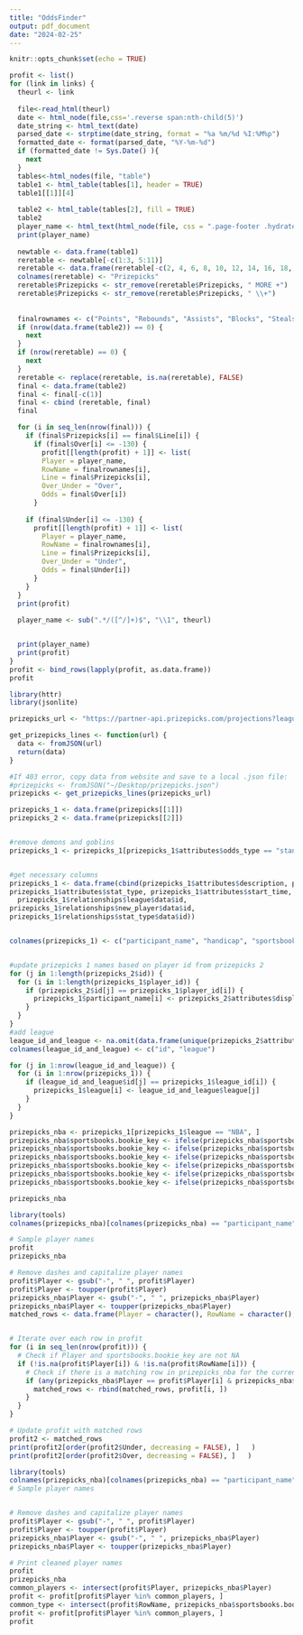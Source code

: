 ```yaml
---
title: "OddsFinder"
output: pdf_document
date: "2024-02-25"
---
```


```r
knitr::opts_chunk$set(echo = TRUE)
```

```r
profit <- list()
for (link in links) {
  theurl <- link
  
  file<-read_html(theurl)
  date <- html_node(file,css='.reverse span:nth-child(5)')
  date_string <- html_text(date)
  parsed_date <- strptime(date_string, format = "%a %m/%d %I:%M%p")
  formatted_date <- format(parsed_date, "%Y-%m-%d")
  if (formatted_date != Sys.Date() ){
    next
  }
  tables<-html_nodes(file, "table")
  table1 <- html_table(tables[1], header = TRUE)
  table1[[1]][4]
  
  table2 <- html_table(tables[2], fill = TRUE)
  table2
  player_name <- html_text(html_node(file, css = ".page-footer .hydrated , h4"))
  print(player_name)
  
  newtable <- data.frame(table1)
  reretable <- newtable[-c(1:3, 5:11)]
  reretable <- data.frame(reretable[-c(2, 4, 6, 8, 10, 12, 14, 16, 18, 20, 22), ])
  colnames(reretable) <- "Prizepicks"
  reretable$Prizepicks <- str_remove(reretable$Prizepicks, " MORE +")
  reretable$Prizepicks <- str_remove(reretable$Prizepicks, " \\+")
  
  
  finalrownames <- c("Points", "Rebounds", "Assists", "Blocks", "Steals", "3 Pointers", "Points & Rebounds", "Points & Assists", "Points, Rebounds, & Assists", "Rebounds & Assists", "Turnovers")
  if (nrow(data.frame(table2)) == 0) {
    next
  }
  if (nrow(reretable) == 0) {
    next
  }
  reretable <- replace(reretable, is.na(reretable), FALSE)
  final <- data.frame(table2)
  final <- final[-c(1)]
  final <- cbind (reretable, final)
  final

  for (i in seq_len(nrow(final))) {
    if (final$Prizepicks[i] == final$Line[i]) {
      if (final$Over[i] <= -130) {
        profit[[length(profit) + 1]] <- list(
        Player = player_name,
        RowName = finalrownames[i],
        Line = final$Prizepicks[i],
        Over_Under = "Over",
        Odds = final$Over[i])
      }
    
    if (final$Under[i] <= -130) {
      profit[[length(profit) + 1]] <- list(
        Player = player_name,
        RowName = finalrownames[i],
        Line = final$Prizepicks[i],
        Over_Under = "Under",
        Odds = final$Under[i])
      }
    }
  }
  print(profit)
  
  player_name <- sub(".*/([^/]+)$", "\\1", theurl)


  print(player_name)
  print(profit)
}
profit <- bind_rows(lapply(profit, as.data.frame))
profit
```



```r

library(httr)
library(jsonlite)

prizepicks_url <- "https://partner-api.prizepicks.com/projections?league_id=7&per_page=10"

get_prizepicks_lines <- function(url) {
  data <- fromJSON(url)
  return(data)
}

#If 403 error, copy data from website and save to a local .json file:
#prizepicks <- fromJSON("~/Desktop/prizepicks.json")
prizepicks <- get_prizepicks_lines(prizepicks_url)

prizepicks_1 <- data.frame(prizepicks[[1]])
prizepicks_2 <- data.frame(prizepicks[[2]])


#remove demons and goblins
prizepicks_1 <- prizepicks_1[prizepicks_1$attributes$odds_type == "standard", ] 


#get necessary columns
prizepicks_1 <- data.frame(cbind(prizepicks_1$attributes$description, prizepicks_1$attributes$line_score, 
prizepicks_1$attributes$stat_type, prizepicks_1$attributes$start_time, 
  prizepicks_1$relationships$league$data$id, 
prizepicks_1$relationships$new_player$data$id, 
prizepicks_1$relationships$stat_type$data$id))


colnames(prizepicks_1) <- c("participant_name", "handicap", "sportsbooks.bookie_key", "start_time", "league_id", "player_id", "market_id")


#update prizepicks 1 names based on player id from prizepicks 2
for (j in 1:length(prizepicks_2$id)) {
  for (i in 1:length(prizepicks_1$player_id)) {
    if (prizepicks_2$id[j] == prizepicks_1$player_id[i]) {
      prizepicks_1$participant_name[i] <- prizepicks_2$attributes$display_name[j]
    }
  }
}
#add league
league_id_and_league <- na.omit(data.frame(unique(prizepicks_2$attributes$league_id), unique(prizepicks_2$attributes$league)))
colnames(league_id_and_league) <- c("id", "league")

for (j in 1:nrow(league_id_and_league)) {
  for (i in 1:nrow(prizepicks_1)) {
    if (league_id_and_league$id[j] == prizepicks_1$league_id[i]) {
      prizepicks_1$league[i] <- league_id_and_league$league[j]
    }
  }
}

prizepicks_nba <- prizepicks_1[prizepicks_1$league == "NBA", ]
prizepicks_nba$sportsbooks.bookie_key <- ifelse(prizepicks_nba$sportsbooks.bookie_key == "Pts+Rebs", "Points & Rebounds", prizepicks_nba$sportsbooks.bookie_key)
prizepicks_nba$sportsbooks.bookie_key <- ifelse(prizepicks_nba$sportsbooks.bookie_key == "Pts+Asts", "Points & Assists", prizepicks_nba$sportsbooks.bookie_key)
prizepicks_nba$sportsbooks.bookie_key <- ifelse(prizepicks_nba$sportsbooks.bookie_key == "Pts+Rebs+Asts", "Points, Rebounds, Assists", prizepicks_nba$sportsbooks.bookie_key)
prizepicks_nba$sportsbooks.bookie_key <- ifelse(prizepicks_nba$sportsbooks.bookie_key == "Rebs+Asts", "Rebounds & Assists", prizepicks_nba$sportsbooks.bookie_key)
prizepicks_nba$sportsbooks.bookie_key <- ifelse(prizepicks_nba$sportsbooks.bookie_key == "Blocked Shots", "Blocks", prizepicks_nba$sportsbooks.bookie_key)
prizepicks_nba$sportsbooks.bookie_key <- ifelse(prizepicks_nba$sportsbooks.bookie_key == "3-PT Made", "Threes", prizepicks_nba$sportsbooks.bookie_key)

prizepicks_nba

```




```r
library(tools)
colnames(prizepicks_nba)[colnames(prizepicks_nba) == "participant_name"] <- "Player"

# Sample player names
profit
prizepicks_nba

# Remove dashes and capitalize player names
profit$Player <- gsub("-", " ", profit$Player)
profit$Player <- toupper(profit$Player)
prizepicks_nba$Player <- gsub("-", " ", prizepicks_nba$Player)
prizepicks_nba$Player <- toupper(prizepicks_nba$Player)
matched_rows <- data.frame(Player = character(), RowName = character(), Line = character())


# Iterate over each row in profit
for (i in seq_len(nrow(profit))) {
  # Check if Player and sportsbooks.bookie_key are not NA
  if (!is.na(profit$Player[i]) & !is.na(profit$RowName[i])) {
    # Check if there is a matching row in prizepicks_nba for the current player and attribute
    if (any(prizepicks_nba$Player == profit$Player[i] & prizepicks_nba$sportsbooks.bookie_key == profit$RowName[i]& prizepicks_nba$handicap == profit$Line[i])) {
      matched_rows <- rbind(matched_rows, profit[i, ])
    }
  }
}

# Update profit with matched rows
profit2 <- matched_rows
print(profit2[order(profit2$Under, decreasing = FALSE), ]   )
print(profit2[order(profit2$Over, decreasing = FALSE), ]   )


```





```r
library(tools)
colnames(prizepicks_nba)[colnames(prizepicks_nba) == "participant_name"] <- "Player"
# Sample player names


# Remove dashes and capitalize player names
profit$Player <- gsub("-", " ", profit$Player)
profit$Player <- toupper(profit$Player)
prizepicks_nba$Player <- gsub("-", " ", prizepicks_nba$Player)
prizepicks_nba$Player <- toupper(prizepicks_nba$Player)

# Print cleaned player names
profit
prizepicks_nba
common_players <- intersect(profit$Player, prizepicks_nba$Player)
profit <- profit[profit$Player %in% common_players, ]
common_type <- intersect(profit$RowName, prizepicks_nba$sportsbooks.bookie_key)
profit <- profit[profit$Player %in% common_players, ]
profit
```
